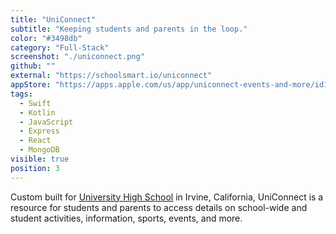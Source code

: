 ```yaml
---
title: "UniConnect"
subtitle: "Keeping students and parents in the loop."
color: "#3498db"
category: "Full-Stack"
screenshot: "./uniconnect.png"
github: ""
external: "https://schoolsmart.io/uniconnect"
appStore: "https://apps.apple.com/us/app/uniconnect-events-and-more/id1496902594#?platform=iphone"
tags:
  - Swift
  - Kotlin
  - JavaScript
  - Express
  - React
  - MongoDB
visible: true
position: 3
---
```


Custom built for <a href="https://universityhigh.iusd.org/"><u>University High School</u></a> in Irvine, California, UniConnect is a resource for students and parents to access details on school-wide and student activities, information, sports, events, and more.
